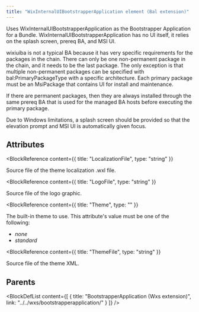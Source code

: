 ```yaml
---
title: "WixInternalUIBootstrapperApplication element (Bal extension)"
---
```



Uses WixInternalUIBootstrapperApplication as the Bootstrapper Application for a Bundle.
 WixInternalUIBootstrapperApplication has no UI itself, it relies on the splash screen, prereq BA, and MSI UI.

 wixiuiba is not a typical BA because it has very specific requirements for the packages in the chain.
 There can only be one non-permanent package in the chain, and it needs to be the last package.
 The only exception is that multiple non-permanent packages can be specified with bal:PrimaryPackageType with a specific architecture.
 Each primary package must be an MsiPackage that contains UI for install and maintenance.

 If there are permanent packages, then they are always installed through the same prereq BA that is used for the managed BA hosts before executing the primary package.

 Due to Windows limitations, a splash screen should be provided so that the elevation prompt and MSI UI is automatically given focus.


## Attributes

<BlockWrapper>

  <BlockReference
    content={{
      title: "LocalizationFile",
      type: "string"
    }}
  >
  Source file of the theme localization .wxl file.
  </BlockReference>

  <BlockReference
    content={{
      title: "LogoFile",
      type: "string"
    }}
  >
  Source file of the logo graphic.
  </BlockReference>

  <BlockReference
    content={{
      title: "Theme",
      type: ""
    }}
  >
  The built-in theme to use. This attribute's value must be one of the following:
  - *none*
  - *standard*
  </BlockReference>

  <BlockReference
    content={{
      title: "ThemeFile",
      type: "string"
    }}
  >
  Source file of the theme XML.
  </BlockReference>

</BlockWrapper>


## Parents

<BlockDefList content={[
    {
      title: "BootstrapperApplication (Wxs extension)",
      link: "../../wxs/bootstrapperapplication/"
    }
  ]}
/>